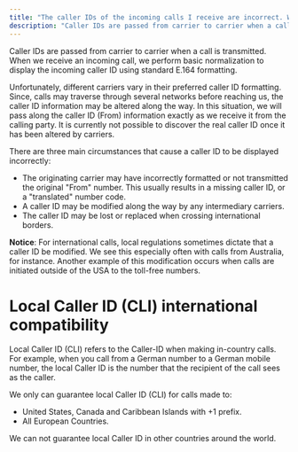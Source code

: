 ```yaml
---
title: "The caller IDs of the incoming calls I receive are incorrect. Why is that?"
description: "Caller IDs are passed from carrier to carrier when a call is transmitted. When we receive an incoming call, we perform basic normalization to display ..."
---
```


Caller IDs are passed from carrier to carrier when a call is transmitted. When we receive an incoming call, we perform basic normalization to display the incoming caller ID using standard E.164 formatting.

Unfortunately, different carriers vary in their preferred caller ID formatting. Since, calls may traverse through several networks before reaching us, the caller ID information may be altered along the way. In this situation, we will pass along the caller ID (From) information exactly as we receive it from the calling party. It is currently not possible to discover the real caller ID once it has been altered by carriers.

There are three main circumstances that cause a caller ID to be displayed incorrectly:

*   The originating carrier may have incorrectly formatted or not transmitted the original "From" number. This usually results in a missing caller ID, or a "translated" number code.
*   A caller ID may be modified along the way by any intermediary carriers.
*   The caller ID may be lost or replaced when crossing international borders.

**Notice**: For international calls, local regulations sometimes dictate that a caller ID be modified. We see this especially often with calls from Australia, for instance. Another example of this modification occurs when calls are initiated outside of the USA to the toll-free numbers.

# Local Caller ID (CLI) international compatibility

Local Caller ID (CLI) refers to the Caller-ID when making in-country calls. For example, when you call from a German number to a German mobile number, the local Caller ID is the number that the recipient of the call sees as the caller.

We only can guarantee local Caller ID (CLI) for calls made to:

*   United States, Canada and Caribbean Islands with +1 prefix.
*   All European Countries.

We can not guarantee local Caller ID in other countries around the world.